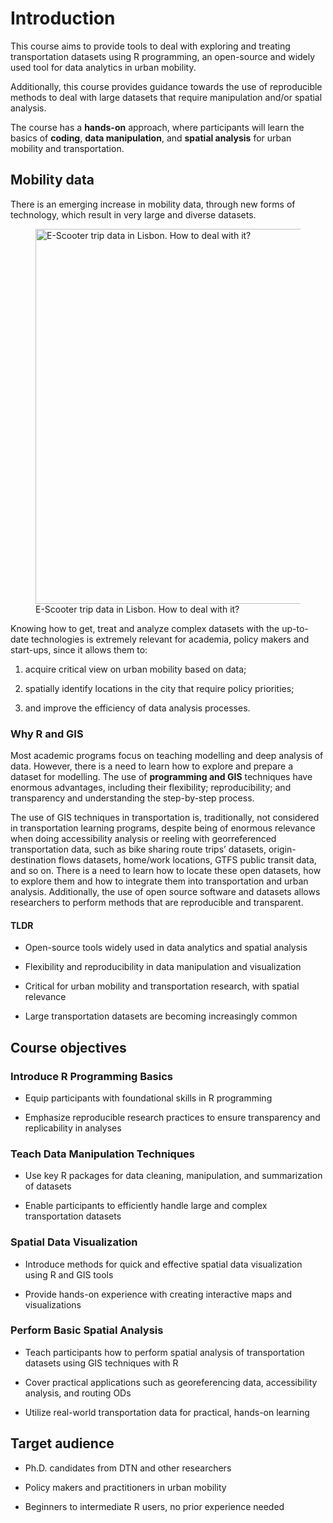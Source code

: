 # Introduction

This course aims to provide tools to deal with exploring and treating transportation datasets using R programming, an open-source and widely used tool for data analytics in urban mobility.

Additionally, this course provides guidance towards the use of reproducible methods to deal with large datasets that require manipulation and/or spatial analysis.

The course has a **hands-on** approach, where participants will learn the basics of **coding**, **data manipulation**, and **spatial analysis** for urban mobility and transportation.

## Mobility data

There is an emerging increase in mobility data, through new forms of technology, which result in very large and diverse datasets.

![E-Scooter trip data in Lisbon. How to deal with it?](images/clipboard-2086563605.png){fig-align="center" width="600"}

Knowing how to get, treat and analyze complex datasets with the up-to-date technologies is extremely relevant for academia, policy makers and start-ups, since it allows them to:

1.  acquire critical view on urban mobility based on data;

2.  spatially identify locations in the city that require policy priorities;

3.  and improve the efficiency of data analysis processes.

### Why R and GIS {.unnumbered}

Most academic programs focus on teaching modelling and deep analysis of data. However, there is a need to learn how to explore and prepare a dataset for modelling. The use of **programming and GIS** techniques have enormous advantages, including their flexibility; reproducibility; and transparency and understanding the step-by-step process.

The use of GIS techniques in transportation is, traditionally, not considered in transportation learning programs, despite being of enormous relevance when doing accessibility analysis or reeling with georreferenced transportation data, such as bike sharing route trips’ datasets, origin-destination flows datasets, home/work locations, GTFS public transit data, and so on. There is a need to learn how to locate these open datasets, how to explore them and how to integrate them into transportation and urban analysis. Additionally, the use of open source software and datasets allows researchers to perform methods that are reproducible and transparent.

#### TLDR {.unnumbered}

-   Open-source tools widely used in data analytics and spatial analysis

-   Flexibility and reproducibility in data manipulation and visualization

-   Critical for urban mobility and transportation research, with spatial relevance

-   Large transportation datasets are becoming increasingly common

## Course objectives

### Introduce R Programming Basics {.unnumbered}

-   Equip participants with foundational skills in R programming

-   Emphasize reproducible research practices to ensure transparency and replicability in analyses

### Teach Data Manipulation Techniques {.unnumbered}

-   Use key R packages for data cleaning, manipulation, and summarization of datasets

-   Enable participants to efficiently handle large and complex transportation datasets

### Spatial Data Visualization {.unnumbered}

-   Introduce methods for quick and effective spatial data visualization using R and GIS tools

-   Provide hands-on experience with creating interactive maps and visualizations

### Perform Basic Spatial Analysis {.unnumbered}

-   Teach participants how to perform spatial analysis of transportation datasets using GIS techniques with R

-   Cover practical applications such as georeferencing data, accessibility analysis, and routing ODs

-   Utilize real-world transportation data for practical, hands-on learning

## Target audience

-   Ph.D. candidates from DTN and other researchers

-   Policy makers and practitioners in urban mobility

-   Beginners to intermediate R users, no prior experience needed

